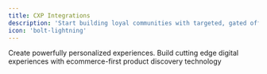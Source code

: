 ```yaml
---
title: CXP Integrations
description: 'Start building loyal communities with targeted, gated offers.'
icon: 'bolt-lightning'
---
```



<CardGroup cols={2}>
  <Card title="Nosto" href="/section/promoteOffers/nosto" img="https://www.nosto.com/wp-content/uploads/2024/06/Primary-logo.jpg">
    Create powerfully personalized experiences.
  </Card>
  <Card title="Bloomreach" href="/section/promoteOffers/bloomreach" img="https://recruiting.cdn.greenhouse.io/external_greenhouse_job_boards/logos/000/001/392/original/bloomreach.png?1623398821">
    Build cutting edge digital experiences with ecommerce-first product discovery technology
  </Card>
  
</CardGroup>
